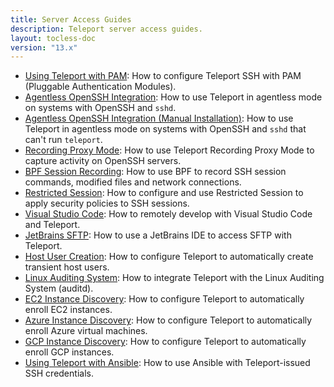 ```yaml
---
title: Server Access Guides
description: Teleport server access guides.
layout: tocless-doc
version: "13.x"
---
```


- [Using Teleport with PAM](/docs/ver/13.x/server-access/guides/ssh-pam): How to configure Teleport SSH with PAM (Pluggable Authentication Modules).
- [Agentless OpenSSH Integration](/docs/ver/13.x/server-access/guides/openssh/openssh): How to use Teleport in agentless mode on systems with OpenSSH and `sshd`.
- [Agentless OpenSSH Integration (Manual Installation)](/docs/ver/13.x/server-access/guides/openssh/openssh-manual-install): How to use Teleport in agentless mode
  on systems with OpenSSH and `sshd` that can't run `teleport`.
- [Recording Proxy Mode](/docs/ver/13.x/server-access/guides/recording-proxy-mode): How to use Teleport Recording Proxy Mode to capture activity on OpenSSH servers.
- [BPF Session Recording](/docs/ver/13.x/server-access/guides/bpf-session-recording): How to use BPF to record SSH session commands, modified files and network connections.
- [Restricted Session](/docs/ver/13.x/server-access/guides/restricted-session): How to configure and use Restricted Session to apply security policies to SSH sessions.
- [Visual Studio Code](/docs/ver/13.x/server-access/guides/vscode): How to remotely develop with Visual Studio Code and Teleport.
- [JetBrains SFTP](/docs/ver/13.x/server-access/guides/jetbrains-sftp): How to use a JetBrains IDE to access SFTP with Teleport.
- [Host User Creation](/docs/ver/13.x/server-access/guides/host-user-creation): How to configure Teleport to automatically create transient host users.
- [Linux Auditing System](/docs/ver/13.x/server-access/guides/auditd): How to integrate Teleport with the Linux Auditing System (auditd).
- [EC2 Instance Discovery](/docs/ver/13.x/server-access/guides/ec2-discovery): How to configure Teleport to automatically enroll EC2 instances.
- [Azure Instance Discovery](/docs/ver/13.x/server-access/guides/azure-discovery): How to configure Teleport to automatically enroll Azure virtual machines.
- [GCP Instance Discovery](/docs/ver/13.x/server-access/guides/gcp-discovery): How to configure Teleport to automatically enroll GCP instances.
- [Using Teleport with Ansible](/docs/ver/13.x/server-access/guides/ansible): How to use Ansible with
  Teleport-issued SSH credentials.
